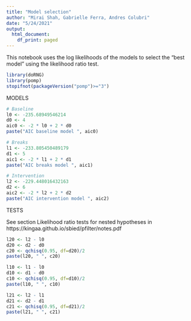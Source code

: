 ```yaml
---
title: "Model selection"
author: "Mirai Shah, Gabrielle Ferra, Andres Colubri"
date: "5/24/2021"
output:
  html_document:
    df_print: paged
---
```


This notebook uses the log likelihoods of the models to select the "best model" using the likelihood ratio test.

```r
library(doRNG)
library(pomp)
stopifnot(packageVersion("pomp")>="3")
```

MODELS

```r
# Baseline
l0 <- -235.68949546214
d0 <- 4
aic0 <- -2 * l0 + 2 * d0
paste("AIC baseline model ", aic0)

# Breaks
l1 <- -233.805450489179  
d1 <- 5 
aic1 <- -2 * l1 + 2 * d1
paste("AIC breaks model ", aic1)

# Intervention
l2 <- -229.448016432163
d2 <- 6
aic2 <- -2 * l2 + 2 * d2
paste("AIC intervention model ", aic2)
```

TESTS

See section Likelihood ratio tests for nested hypotheses in
https://kingaa.github.io/sbied/pfilter/notes.pdf

```r
l20 <- l2 - l0
d20 <- d2 - d0
c20 <- qchisq(0.95, df=d20)/2
paste(l20, " ", c20)

l10 <- l1 - l0
d10 <- d1 - d0
c10 <- qchisq(0.95, df=d10)/2
paste(l10, " ", c10)

l21 <- l2 - l1
d21 <- d2 - d1
c21 <- qchisq(0.95, df=d21)/2
paste(l21, " ", c21)
```